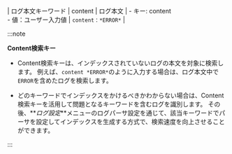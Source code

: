 | ログ本文キーワード                  | content      | ログ本文   | - キー: content<br/> - 値：ユーザー入力値 | `content：*ERROR*`                    |

:::note

**Content検索キー**

- Content検索キーは、インデックスされていないログの本文を対象に検索します。 例えば、`content *ERROR*`のように入力する場合は、ログ本文中で`ERROR`を含めたログを検索します。 

- どのキーワードでインデックスをかけるべきかわからない場合は、Content検索キーを活用して問題となるキーワードを含むログを識別します。 その後、**_ログ設定_**メニューのログパーサ設定を通じて、該当キーワードでパーサを設定してインデックスを生成する方式で、検索速度を向上させることができます。

:::
